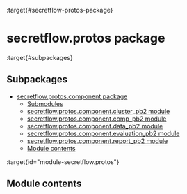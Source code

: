 :target{#secretflow-protos-package}

# secretflow\.protos package

:target{#subpackages}

## Subpackages

<TableOfContents>


  - [secretflow.protos.component package](secretflow.protos.protos.component.mdx)
    - [Submodules](secretflow.protos.protos.component.mdx#submodules)
    - [secretflow.protos.component.cluster\_pb2 module](secretflow.protos.protos.component.mdx#module-secretflow.protos.component.cluster_pb2)
    - [secretflow.protos.component.comp\_pb2 module](secretflow.protos.protos.component.mdx#module-secretflow.protos.component.comp_pb2)
    - [secretflow.protos.component.data\_pb2 module](secretflow.protos.protos.component.mdx#module-secretflow.protos.component.data_pb2)
    - [secretflow.protos.component.evaluation\_pb2 module](secretflow.protos.protos.component.mdx#module-secretflow.protos.component.evaluation_pb2)
    - [secretflow.protos.component.report\_pb2 module](secretflow.protos.protos.component.mdx#module-secretflow.protos.component.report_pb2)
    - [Module contents](secretflow.protos.protos.component.mdx#module-secretflow.protos.component)
</TableOfContents>

:target{id="module-secretflow.protos"}

## Module contents
